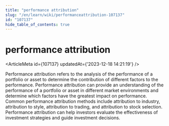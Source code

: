 ```yaml
---
title: "performance attribution"
slug: "/en/learn/wiki/performanceattribution-107137"
id: "107137"
hide_table_of_contents: true
---
```



<Breadcrumbs current="performance attribution" />

# performance attribution

<ArticleMeta id={107137} updatedAt={'2023-12-18 14:21:19'} />
<div className='border-solid border-b border-t-0 my-4 border-[var(--ifm-color-gray-300)]' />

Performance attribution refers to the analysis of the performance of a portfolio or asset to determine the contribution of different factors to the performance. Performance attribution can provide an understanding of the performance of a portfolio or asset in different market environments and determine which factors have the greatest impact on performance. Common performance attribution methods include attribution to industry, attribution to style, attribution to trading, and attribution to stock selection. Performance attribution can help investors evaluate the effectiveness of investment strategies and guide investment decisions.
